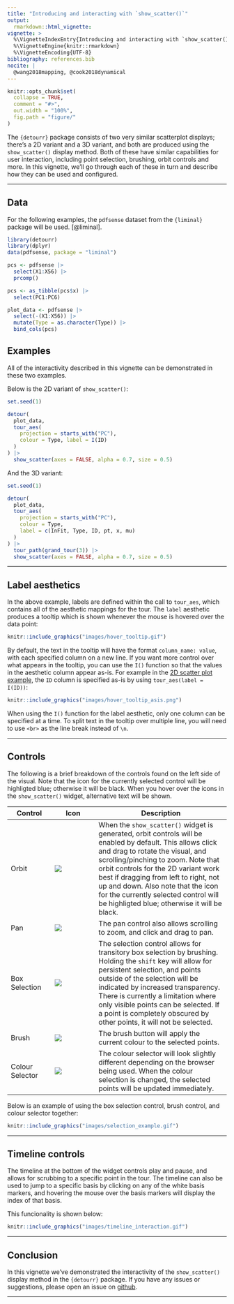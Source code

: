 ```yaml
---
title: "Introducing and interacting with `show_scatter()`"
output: 
  rmarkdown::html_vignette:
vignette: >
  %\VignetteIndexEntry{Introducing and interacting with `show_scatter()`}
  %\VignetteEngine{knitr::rmarkdown}
  %\VignetteEncoding{UTF-8}
bibliography: references.bib
nocite: |
  @wang2018mapping, @cook2018dynamical
---
```


```r
knitr::opts_chunk$set(
  collapse = TRUE,
  comment = "#>",
  out.width = "100%",
  fig.path = "figure/"
)
```

The `{detourr}` package consists of two very similar scatterplot displays; there's a 2D variant and a 3D variant, and both are produced using the `show_scatter()` display method. Both of these have similar capabilities for user interaction, including point selection, brushing, orbit controls and more. 
In this vignette, we'll go through each of these in turn and describe how they can be used and configured.

---

## Data

For the following examples, the `pdfsense` dataset from the `{liminal}` package will be used. [@liminal]. 

```r
library(detourr)
library(dplyr)
data(pdfsense, package = "liminal")

pcs <- pdfsense |>
  select(X1:X56) |>
  prcomp()

pcs <- as_tibble(pcs$x) |>
  select(PC1:PC6)

plot_data <- pdfsense |>
  select(-(X1:X56)) |>
  mutate(Type = as.character(Type)) |>
  bind_cols(pcs)
```

## Examples

All of the interactivity described in this vignette can be demonstrated in these two examples.

Below is the 2D variant of `show_scatter()`:

```r
set.seed(1)

detour(
  plot_data,
  tour_aes(
    projection = starts_with("PC"),
    colour = Type, label = I(ID)
  )
) |>
  show_scatter(axes = FALSE, alpha = 0.7, size = 0.5)
```

And the 3D variant:

```r
set.seed(1)

detour(
  plot_data,
  tour_aes(
    projection = starts_with("PC"),
    colour = Type,
    label = c(InFit, Type, ID, pt, x, mu)
  )
) |>
  tour_path(grand_tour(3)) |>
  show_scatter(axes = FALSE, alpha = 0.7, size = 0.5)
```

---

## Label aesthetics

In the above example, labels are defined within the call to `tour_aes`, which contains all of the aesthetic mappings for the tour. The `label` aesthetic produces a tooltip which is shown whenever the mouse is hovered over the data point:

```r
knitr::include_graphics("images/hover_tooltip.gif")
```

By default, the text in the tooltip will have the format `column_name: value`, with each specified column on a new line.
If you want more control over what appears in the tooltip, you can use the `I()` function so that the values in the aesthetic column appear as-is.
For example in the [2D scatter plot example](#examples), the `ID` column is specified as-is by using `tour_aes(label = I(ID))`:

```r
knitr::include_graphics("images/hover_tooltip_asis.png")
```

When using the `I()` function for the label aesthetic, only one column can be specified at a time.
To split text in the tooltip over multiple line, you will need to use `<br>` as the line break instead of `\n`.

---

## Controls

The following is a brief breakdown of the controls found on the left side of the visual. Note that the icon for the currently selected control will be highligted blue; otherwise it will be black. 
When you hover over the icons in the `show_scatter()` widget, alternative text will be shown.

| Control | Icon| Description |
| - | - | --- |
| Orbit | ![](images/orbit_control_button.png) | When the `show_scatter()` widget is generated, orbit controls will be enabled by default. This allows click and drag to rotate the visual, and scrolling/pinching to zoom. Note that orbit controls for the 2D variant work best if dragging from left to right, not up and down. Also note that the icon for the currently selected control will be highligted blue; otherwise it will be black.|
| Pan | ![](images/pan_button.png) | The pan control also allows scrolling to zoom, and click and drag to pan. |
| Box Selection | ![](images/select_button.png) | The selection control allows for transitory box selection by brushing. Holding the `shift` key will allow for persistent selection, and points outside of the selection will be indicated by increased transparency. There is currently a limitation where only visible points can be selected. If a point is completely obscured by other points, it will not be selected. |
| Brush | ![](images/brush.png) | The brush button will apply the current colour to the selected points. |
| Colour Selector | ![](images/colour_selector.png) | The colour selector will look slightly different depending on the browser being used. When the colour selection is changed, the selected points will be updated immediately. |


Below is an example of using the box selection control, brush control, and colour selector together:

```r
knitr::include_graphics("images/selection_example.gif")
```

---

## Timeline controls

The timeline at the bottom of the widget controls play and pause, and allows for scrubbing to a specific point in the tour. 
The timeline can also be used to jump to a specific basis by clicking on any of the white basis markers, and hovering the mouse over the basis markers will display the index of that basis.

This funcionality is shown below:

```r
knitr::include_graphics("images/timeline_interaction.gif")
```

---

## Conclusion

In this vignette we've demonstrated the interactivity of the `show_scatter()` display method in the `{detourr}` package.
If you have any issues or suggestions, please open an issue on [github](https://github.com/casperhart/detourr/issues).

---

